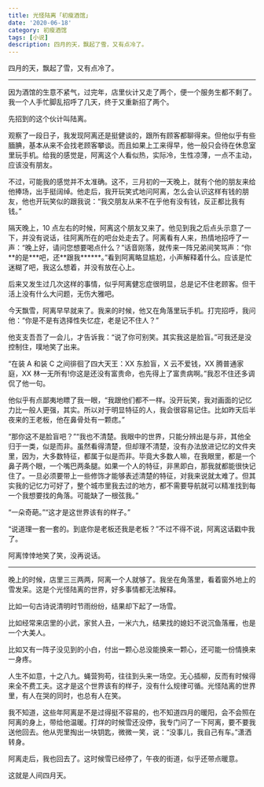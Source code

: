 ```yaml
---
title: 光怪陆离「初瘦酒馆」
date: '2020-06-18'
category: 初瘦酒馆
tags: [小说]
description: 四月的天，飘起了雪，又有点冷了。
---
```


四月的天，飘起了雪，又有点冷了。

---

因为酒馆的生意不紧气，过完年，店里伙计又走了两个，便一个服务生都不剩了。我一个人手忙脚乱招呼了几天，终于又重新招了两个。

先招到的这个伙计叫陆离。

观察了一段日子，我发现阿离还是挺健谈的，跟所有顾客都聊得来。但他似乎有些腼腆，基本从来不会找老顾客攀谈。而且如果上工来得早，他一般只会待在休息室里玩手机。给我的感觉是，阿离这个人看似热，实际冷，生性凉薄，一点不主动，应该没有朋友。

不过，可能我的感觉并不太准确。这不，三月初的一天晚上，就有个他的朋友来给他捧场，出手挺阔绰。他走后，我开玩笑式地问阿离，怎么会认识这样有钱的朋友，他也开玩笑似的跟我说：“我交朋友从来不在乎他有没有钱，反正都比我有钱。”

隔天晚上，10 点左右的时候，阿离这个朋友又来了。他见到我之后点头示意了一下，并没有说话，往阿离所在的吧台处走去了。阿离看有人来，热情地招呼了一声：“晚上好，请问您想要喝点什么？”话音刚落，就传来一阵兄弟间笑骂声：“你\*\*的是\*\*\*吧，还\*\*跟我\*\*\*\*\*\*。”看到阿离略显尴尬，小声解释着什么。应该是忙迷糊了吧，我这么想着，并没有放在心上。

后来又发生过几次这样的事情，似乎阿离健忘症很明显，总是记不住老顾客。但干活上没有什么大问题，无伤大雅吧。

今天飘雪，阿离早早就来了。我来的时候，他又在角落里玩手机。打完招呼，我问他：“你是不是有选择性失忆症，老是记不住人？”

他支支吾吾了一会儿，才告诉我：“说了你可别笑。其实我这是脸盲。”可我还是没控制住，噗地笑了出来。

“在装 A 和装 C 之间徘徊了四大天王：XX 东脸盲，X 云不爱钱，XX 腾普通家庭，XX 林一无所有!你这是还没有富贵命，也先得上了富贵病啊。”我忍不住还多调侃了他一句。

他似乎有点鄙夷地瞟了我一眼，“我跟他们都不一样。没开玩笑，我对画面的记忆力比一般人更强，其实。所以对于明显特征的人，我会很容易记住。比如昨天后半夜来的王老板，他在鼻骨处有一颗痣。”

“那你这不是脸盲吧？”“我也不清楚。我眼中的世界，只能分辨出是与非，其他全归于一类，似是而非。虽然看得清楚，但却理不清楚，没有办法放进记忆的文件夹里，因为，大多数特征，都属于似是而非。毕竟大多数人嘛，在我眼里，都是一个鼻子两个眼，一个嘴巴两条腿。如果一个人的特征，非黑即白，那我就都能很快记住了。一旦必须要带上一些修饰才能够表述清楚的特征，对我来说就太难了。但其实我的记忆力可好了，整个城市里我去过的地方，都不需要导航就可以精准找到每一个我想要找的角落。可能缺了一根弦我。”

“一朵奇葩。”“这才是这世界该有的样子。”

“说道理一套一套的。到底你是老板还我是老板？”不过不得不说，阿离这话戳中我了。

阿离悻悻地笑了笑，没再说话。

---

晚上的时候，店里三三两两，阿离一个人就够了。我坐在角落里，看着窗外地上的雪发呆。这是个光怪陆离的世界，好多事情都无法解释。

比如一句古诗说清明时节雨纷纷，结果却下起了一场雪。

比如经常来店里的小武，家贫人丑，一米六九，结果找的媳妇不说沉鱼落雁，也是一个大美人。

比如又有一阵子没见到的小白，付出一颗心总没能换来一颗心，还可能一份情换来一身疼。

人生不如意，十之八九。蝇营狗苟，往往到头来一场空。无心插柳，反而有时候得来全不费工夫。这才是这个世界该有的样子，没有什么规律可循。光怪陆离的世界里，有人在哭的同时，也总有人在笑。

我不知道，这些年阿离是不是过得挺不容易的，也不知道四月的暖阳，会不会照在阿离的身上，带给他温暖。打烊的时候雪还没停，我专门问了一下阿离，要不要我送他回去。他从兜里掏出一块钥匙，微微一笑，说：“没事儿，我自己有车。”潇洒转身。

阿离走后，我也回去了。这时候雪已经停了，午夜的街道，似乎还带点暖意。

这就是人间四月天。
